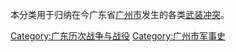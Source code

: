 本分类用于归纳在今广东省[[广州市|广州市]]发生的各类[[武装冲突|武装冲突]]。

[[Category:广东历次战争与战役|Category:广东历次战争与战役]]
[[Category:广州市军事史|Category:广州市军事史]]